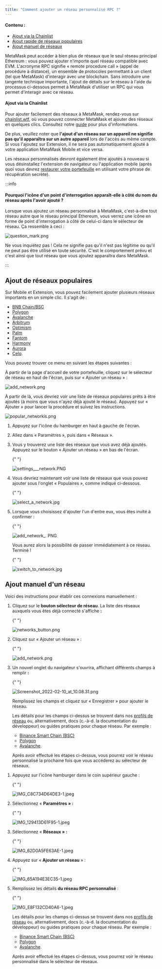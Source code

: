 ```yaml
---
title: "Comment ajouter un réseau personnalisé RPC ?"
---
```



#### Contenu :

- [Ajout via la Chainlist](#ajout-via-la-chainlist)
- [Ajout rapide de réseaux populaires](#ajout-de-réseaux-populaires)
- [Ajout manuel de réseaux](#ajout-manuel-dun-réseau)

MetaMask peut accéder à bien plus de réseaux que le seul réseau principal Ethereum : vous pouvez ajouter n'importe quel réseau compatible avec EVM. L'acronyme RPC signifie « remote procedure call » (appel de procédure à distance), un ensemble de protocoles permettant à un client (tel que MetaMask) d'interagir avec une blockchain. Sans introduire une tangente technique importante, l'ajout de détails sur le réseau à l'aide du processus ci-dessous permet à MetaMask d'utiliser un RPC qui vous permet d'interagir avec ce réseau.

#### Ajout via la Chainlist

Pour ajouter facilement des réseaux à MetaMask, rendez-vous sur [chainlist.wtf](https://chainlist.wtf/), où vous pouvez connecter MetaMask et ajouter des réseaux en quelques clics. Consultez notre [guide](/networks-and-sidechains/managing-networks/add-a-network-using-chainlist) pour plus d'informations.

De plus, veuillez noter que **l'ajout d'un réseau sur un appareil ne signifie pas qu'il apparaîtra sur un autre appareil** lors de l'accès au même compte. Si vous l'ajoutez sur Extension, il ne sera pas automatiquement ajouté à votre application MetaMask Mobile et vice versa.

Les réseaux personnalisés devront également être ajoutés à nouveau si vous désinstallez l'extension de navigateur ou l'application mobile (après quoi vous devrez [restaurer votre portefeuille](/managing-my-wallet/resetting-deleting-and-restoring/how-to-restore-your-metamask-wallet-from-secret-recovery-phrase) en utilisant votre phrase de récupération secrète).

:::info

#### Pourquoi l'icône d'un point d'interrogation apparaît-elle à côté du nom du réseau après l'avoir ajouté ?

Lorsque vous ajoutez un réseau personnalisé à MetaMask, c'est-à-dire tout réseau autre que le réseau principal Ethereum, vous verrez une icône en forme de point d'interrogation à côté de celui-ci dans le sélecteur de réseau. Ça ressemble à ceci :

<div class="center-container">
  <div class="img-medium">
    <img
      src={
        require("../../../../../../img/i18n/legacy/question_mark.png").default
      }
      alt="question_mark.png"
    />
  </div>
</div>

Ne vous inquiétez pas ! Cela ne signifie pas qu'il n'est pas légitime ou qu'il ne peut pas être utilisé en toute sécurité. C'est le comportement prévu et c'est ainsi que tout réseau que vous ajoutez apparaîtra dans MetaMask.

:::

## Ajout de réseaux populaires

Sur Mobile et Extension, vous pouvez facilement ajouter plusieurs réseaux importants en un simple clic. Il s'agit de :

- [BNB Chain/BSC](/network-profiles/network-profile-bnb-smart-chain-bnb)
- [Polygon](/network-profiles/network-profile-polygon-matic)
- [Avalanche](/network-profiles/network-profile-avalanche-avax)
- [Arbitrum](/network-profiles/network-profile-arbitrum)
- [Optimism](/network-profiles/network-profile-optimism-op-mainnet)
- [Palm](/network-profiles/network-profile-palm)
- [Fantom](/network-profiles/network-profile-fantom-ftm)
- [Harmony](/network-profiles/network-profile-harmony-one)
- [Aurora](/network-profiles/network-profile-aurora-)
- [Celo](https://celo.org/).

Vous pouvez trouver ce menu en suivant les étapes suivantes :

<Tabs>

<TabItem value="Extension" label="Extension">

À partir de la page d'accueil de votre portefeuille, cliquez sur le sélecteur de réseau en haut de l'écran, puis sur « Ajouter un réseau » :

<div class="center-container">
  <div class="img-medium">
    <img
      src={require("../../../../../../img/i18n/legacy/add_network.png").default}
      alt="add_network.png"
    />
  </div>
</div>

À partir de là, vous devriez voir une liste de réseaux populaires prêts à être ajoutés (à moins que vous n'ayez déjà ajouté le réseau). Appuyez sur « Ajouter » pour lancer la procédure et suivez les instructions.

<div class="center-container">
  <div class="img-medium">
    <img
      src={
        require("../../../../../../img/i18n/legacy/popular_networkis.png")
          .default
      }
      alt="popular_networkis.png"
    />
  </div>
</div>

</TabItem>

<TabItem value="Mobile" label="Mobile">

1. Appuyez sur l'icône du hamburger en haut à gauche de l'écran.

2. Allez dans « Paramètres », puis dans « Réseaux ».

3. Vous y trouverez une liste des réseaux que vous avez déjà ajoutés. Appuyez sur le bouton « Ajouter un réseau » en bas de l'écran.

   {" "}

   <div class="center-container">
     <div class="img-medium">
       <img
         src={
           require("../../../../../../img/i18n/legacy/settings___network.PNG.png")
             .default
         }
         alt="settings___network.PNG"
       />
     </div>
   </div>

4. Vous devriez maintenant voir une liste de réseaux que vous pouvez ajouter sous l'onglet « Populaires », comme indiqué ci-dessous.

   {" "}

   <div class="center-container">
     <div class="img-medium">
       <img
         src={
           require("../../../../../../img/i18n/legacy/select_a_network.jpg.png")
             .default
         }
         alt="select_a_network.jpg"
       />
     </div>
   </div>

5. Lorsque vous choisissez d'ajouter l'un d'entre eux, vous êtes invité à confirmer :

   {" "}

   <div class="center-container">
     <div class="img-medium">
       <img
         src={
           require("../../../../../../img/i18n/legacy/add_network_.PNG.png")
             .default
         }
         alt="add_network_. PNG"
       />
     </div>
   </div>

   Vous aurez alors la possibilité de passer immédiatement à ce réseau. Terminé !

   {" "}

   <div class="center-container">
     <div class="img-medium">
       <img
         src={
           require("../../../../../../img/i18n/legacy/switch_to_network.jpg.png")
             .default
         }
         alt="switch_to_network.jpg"
       />
     </div>
   </div>

</TabItem>

</Tabs>

## Ajout manuel d'un réseau

Voici des instructions pour établir ces connexions manuellement :

<Tabs>

<TabItem value="Extension" label="Extension">

1. Cliquez sur le **bouton sélecteur de réseau**. La liste des réseaux auxquels vous êtes déjà connecté s'affiche **:**

   {" "}

   <div class="center-container">
     <div class="img-medium">
       <img
         src={
           require("../../../../../../img/i18n/legacy/networks_button.png")
             .default
         }
         alt="networks_button.png"
       />
     </div>
   </div>

2. Cliquez sur « Ajouter un réseau » :

   {" "}

   <div class="center-container">
     <div class="img-medium">
       <img
         src={
           require("../../../../../../img/i18n/legacy/add_network.png").default
         }
         alt="add_network.png"
       />
     </div>
   </div>

3. Un nouvel onglet du navigateur s'ouvrira, affichant différents champs à remplir **:**

   {" "}

   <div class="center-container">
     <div class="img-medium">
       <img
         src={
           require("../../../../../../img/i18n/legacy/Screenshot_2022-02-10_at_10.08.31.png")
             .default
         }
         alt="Screenshot_2022-02-10_at_10.08.31.png"
       />
     </div>
   </div>

   Remplissez les champs et cliquez sur « Enregistrer » pour ajouter le réseau.

   Les détails pour les champs ci-dessus se trouvent dans nos [profils de réseau](/network-profiles/network-profiles-hub) ou, alternativement, docs (c.-à-d. la documentation du développeur) ou guides pratiques pour chaque réseau. Par exemple :

   - [Binance Smart Chain (BSC)](https://academy.binance.com/en/articles/connecting-metamask-to-binance-smart-chain)
   - [Polygon](https://wiki.polygon.technology/docs/develop/metamask/config-polygon-on-metamask/)
   - [Avalanche](https://support.avax.network/en/articles/4626956-how-do-i-set-up-metamask-on-avalanche).

   Après avoir effectué les étapes ci-dessus, vous pourrez voir le réseau personnalisé la prochaine fois que vous accéderez au sélecteur de réseaux.

</TabItem>

<TabItem value="Mobile" label="Mobile">

1. Appuyez sur l'icône hamburger dans le coin supérieur gauche :

   {" "}

   <div class="center-container">
     <div class="img-medium">
       <img
         src={
           require("../../../../../../img/i18n/legacy/IMG_C8C734D64DE3-1.jpeg.png")
             .default
         }
         alt="IMG_C8C734D64DE3-1.jpeg"
       />
     </div>
   </div>

2. Sélectionnez « **Paramètres » :**

   {" "}

   <div class="center-container">
     <div class="img-medium">
       <img
         src={
           require("../../../../../../img/i18n/legacy/IMG_129413D61F95-1.jpeg.png")
             .default
         }
         alt="IMG_129413D61F95-1.jpeg"
       />
     </div>
   </div>

3. Sélectionnez « **Réseaux » :**

   {" "}

   <div class="center-container">
     <div class="img-medium">
       <img
         src={
           require("../../../../../../img/i18n/legacy/IMG_62D0A5FE63AE-1.jpeg.png")
             .default
         }
         alt="IMG_62D0A5FE63AE-1.jpeg"
       />
     </div>
   </div>

4. Appuyez sur « **Ajouter un réseau** » :

   {" "}

   <div class="center-container">
     <div class="img-medium">
       <img
         src={
           require("../../../../../../img/i18n/legacy/IMG_65A194E3EC35-1.jpeg.png")
             .default
         }
         alt="IMG_65A194E3EC35-1.jpeg"
       />
     </div>
   </div>

5. Remplissez les détails **du réseau RPC personnalisé** :

   {" "}

   <div class="center-container">
     <div class="img-medium">
       <img
         src={
           require("../../../../../../img/i18n/legacy/IMG_E8F132CD40A6-1.jpeg.png")
             .default
         }
         alt="IMG_E8F132CD40A6-1.jpeg"
       />
     </div>
   </div>

   Les détails pour les champs ci-dessus se trouvent dans nos [profils de réseau](/network-profiles/network-profiles-hub) ou, alternativement, docs (c.-à-d. la documentation du développeur) ou guides pratiques pour chaque réseau. Par exemple :

   - [Binance Smart Chain (BSC)](https://academy.binance.com/en/articles/connecting-metamask-to-binance-smart-chain)
   - [Polygon](https://docs.polygon.technology/docs/develop/network-details/network/)
   - [Avalanche](https://support.avax.network/en/articles/4626956-how-do-i-set-up-metamask-on-avalanche).

   Après avoir effectué les étapes ci-dessus, vous pourrez voir le réseau personnalisé dans le sélecteur de réseaux.

</TabItem>

</Tabs>
